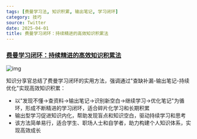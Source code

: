 ```yaml
---
tags: [费曼学习法, 知识积累, 输出笔记, 学习闭环]
category: 技巧
source: Twitter
date: 2025-04-01
title: 费曼学习闭环：持续精进的高效知识积累法
---
```


### [费曼学习闭环：持续精进的高效知识积累法](https://twitter-thread.com/t/1903795684060614969)

![img](https://img.mengpeng.tech/i/2025/04/16/67ff411b70f03.webp)

知识分享官总结了费曼学习闭环的实用方法，强调通过"查缺补漏-输出笔记-持续优化"实现高效知识积累：

- 以"发现不懂→查资料→输出笔记→识别新空白→继续学习→优化笔记"为循环，形成不断精进的学习闭环，适合碎片化学习和长期积累
- 输出型学习促进知识内化，帮助发现盲点和知识空白，驱动持续学习和思考
- 该方法简单易行，适合学生、职场人士和自学者，助力构建个人知识体系，实现高效成长 